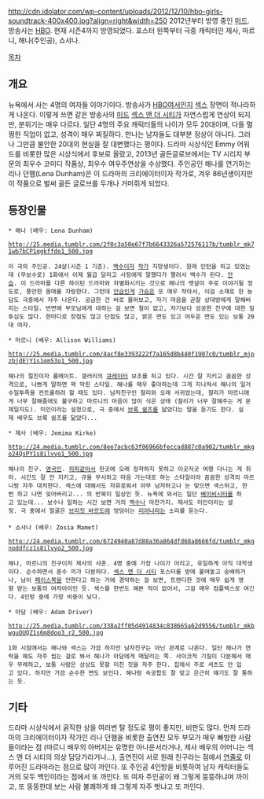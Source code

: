 http://cdn.idolator.com/wp-content/uploads/2012/12/10/hbo-girls-soundtrack-400x400.jpg?align=right&width=250
2012년부터 방영 중인 [[미드]]. 방송사는 [[HBO]]. 현재 시즌4까지 방영되었다. 
포스터 왼쪽부터 극중 캐릭터인 제사, 마르니, 해나(주인공), 쇼샤나. 

[[목차]]

== 개요 ==
뉴욕에서 사는 4명의 여자들 이야기이다. 방송사가 [[HBO]]여서인지 [[섹스]] 장면이 적나라하게 나온다. 이렇게 쓰면 같은 방송사의 [[미드]] [[섹스 앤 더 시티]]가 자연스럽게 연상이 되지만, 분위기는 매우 다르다. 일단 4명의 주요 캐릭터들의 나이가 모두 20대이며, 다들 멀쩡한 직업이 없고, 성격이 매우 찌질하다. 만나는 남자들도 대부분 정상이 아니다. 그러나 그만큼 불안한 20대의 현실을 잘 대변했다는 평이다. 드라마 시상식인 Emmy 어워드를 비롯한 많은 시상식에서 후보로 올랐고, 2013년 골든글로브에서는 TV 시리지 부문의 최우수 코미디 작품상, 최우수 여우주연상을 수상했다. 주인공인 해나를 연기하는 리나 던햄(Lena Dunham)은 이 드라마의 크리에이터이자 작가로, 겨우 86년생이지만 이 작품으로 벌써 골든 글로브를 두개나 거머쥐게 되었다. 

== 등장인물 ==
 * 해나 (배우: Lena Dunham)

 http://25.media.tumblr.com/2f0c3a50e67f7b6643326a572576117b/tumblr_mk71wb7bCP1qgkffdo1_500.jpg

 이 극의 주인공. 24살(시즌 1 기준). [[백수]]이자 [[작가]] 지망생이다. 원래 인턴을 하고 있었는데 (무보수로) 1화에서 이제 월급 달라고 사장에게 말했다가 짤려서 백수가 된다. [[안습]]. 이 드라마를 다른 하이틴 드라마와 차별화시키는 것으로 해나의 뱃살이 주로 이야기될 정도로, 풍만한 몸매를 자랑한다. 그런데 [[안습]]인게 [[가슴]]은 또 매우 작아서, 이걸 소재로 한 농담도 극중에서 자주 나온다. 궁금한 건 바로 물어보고, 자기 마음을 곧잘 상대방에게 말해버리는 스타일. 반면에 부모님에게 대하는 걸 보면 철이 없고, 자기보다 성공한 친구에 대한 질투심도 많다. 한마디로 장점도 많고 단점도 많고, 밝은 면도 있고 어두운 면도 있는 보통 20대 여자. 

 * 마르니 (배우: Allison Williams)

 http://25.media.tumblr.com/4acf8e3393222f7a165d8b440f1907c0/tumblr_mjpzbjdEjY1s1qm53o1_500.jpg

 해나의 절친이자 룸메이트. 갤러리의 [[큐레이터]] 보조를 하고 있다. 시간 잘 지키고 꼼꼼한 성격으로, 나쁘게 말하면 꽉 막힌 스타일. 해나를 매우 좋아하는데 그게 지나쳐서 해나의 일거수일투족을 컨트롤하려 할 때도 있다. 남자친구인 찰리와 오래 사귀었는데, 찰리가 마르니에게 너무 잘해줌에도 불구하고 마르니의 마음이 많이 식은 상태 (찰리가 너무 잘해주는 게 문제일지도). 미인이라는 설정으로, 극 중에서 [[브룩 쉴즈]]를 닮았다는 말을 듣기도 한다. 실제 배우도 브룩 쉴즈를 닮았다...

 * 제사 (배우: Jemima Kirke)

 http://24.media.tumblr.com/8ee7acbc63f06966bfeccad887c0a902/tumblr_mkgo24QsPY1s8ilvyo1_500.jpg

 해나의 친구. [[영국]]인. [[히피]]같아서 한곳에 오래 정착하지 못하고 이곳저곳 여행 다니는 게 취미. 시간도 잘 안 지키고, 규율 무시하고 마음 가는대로 하는 스타일이라 꼼꼼한 성격의 마르니랑 자주 대치한다. 섹스에 대해서도 자유로워서 아무 남자하고나 눈 맞으면 섹스하고, 한번 하고 나면 잊어버리고... 의 반복이 일상인 듯. 뉴욕에 와서는 일단 [[베이비시터]]를 하고 있는데... 보수나 일하는 시간 보면 거의 [[백수]]나 마찬가지. 제사도 미인이라는 설정. 극 중에서 얼굴은 [[브리짓 바르도]]에 엉덩이는 [[리아나]]라는 소리를 듣는다. 
 
 * 쇼샤나 (배우: Zosia Mamet)

 http://24.media.tumblr.com/6724940a87d88a36a864dfd68a8666fd/tumblr_mkgnpddfcz1s8ilvyo2_500.jpg

 해나, 마르니의 친구이자 제사의 사촌. 4명 중에 가장 나이가 어리고, 유일하게 아직 대학생이다. 순수하면서 푼수 끼가 다분하다. [[섹스 앤 더 시티]] 포스터를 방에 붙여놓고 숭배하거나, 남이 [[페이스북]]을 안한다고 하는 거에 경악하는 걸 보면, 트렌디한 것에 매우 쉽게 영향 받는 보통의 여자아이인 듯. 섹스를 한번도 해본 적이 없어서, 그걸 매우 컴플렉스로 여긴다. 4인방 중에 가장 비중이 낮다. 

 * 아담 (배우: Adam Driver)

 http://25.media.tumblr.com/338a2ff05d4914834c838665a62d9556/tumblr_mkbwguOUQZ1s6m8doo3_r2_500.jpg

 1화 시점에서는 해나와 섹스는 가끔 하지만 남자친구는 아닌 관계로 나온다. 일단 해나가 연락을 해도 자주 씹는 걸로 봐서 해나가 아담에게 매달리는 쪽. 사이코적 기질이 다분해서 매우 무례하고, 보통 사람은 상상도 못할 미친 짓을 자주 한다. 집에서 주로 셔츠도 안 입고 있다. 하지만 가끔 순수한 면도 보인다. 해나랑 속궁합도 잘 맞고 은근히 얘기도 잘 통하는 듯. 

== 기타 ==
드라마 시상식에서 굵직한 상을 여러번 탈 정도로 평이 좋지만, 비판도 많다. 먼저 드라마의 크리에이터이자 작가인 리나 던햄을 비롯한 출연진 모두 부모가 매우 빠방한 사람들이라는 점 (마르니 배우의 아버지는 유명한 아나운서라거나, 제사 배우의 어머니는 섹스 앤 더 시티의 의상 담당가라거나...), 출연진이 서로 원래 친구라는 점에서 [[연줄]]로 이루어진 드라마라는 점으로 많이 까인다. 또 주인공 4인방을 비롯하여 남자 캐릭터들도 거의 모두 백인이라는 점에서 또 까인다. 또 여자 주인공이 왜 그렇게 뚱뚱하냐며 까이고, 또 뚱뚱한데 보는 사람 불쾌하게 왜 그렇게 자주 벗냐고 또 까인다. 

